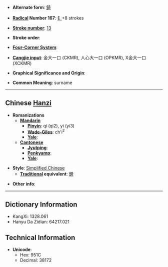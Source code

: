 * '''Alternate form''': [[錡]]

* '''[[Wiktionary:Chinese radical index| Radical]] Number 167''': [[Wiktionary:Chinese radical index 钅|钅]]+8 strokes

* '''[[Wiktionary:Chinese total strokes index|Stroke number]]''': [[Wiktionary:Chinese total strokes index 13|13]]

* '''Stroke order''': 

* '''[[Wiktionary:Chinese four corner index|Four-Corner System]]''': 

* '''[[Wiktionary:Chinese Cangjie index|Cangjie input]]''': 金大一口 (CKMR), 人心大一口 (OPKMR), X金大一口 (XCKMR)

* '''Graphical Significance and Origin''': 

* '''Common Meaning''': surname

----

== Chinese [[Hanzi]] ==

* '''Romanizations'''
** '''[[Mandarin]]'''
*** '''[[Pinyin]]''': qí (qi2), yi (yi3)
*** '''[[Wade-Giles]]''': ch'i<sup>2</sup>
*** '''[[Yale]]''': 
** '''[[Cantonese]]'''
*** '''[[Jyutping]]''':
*** '''[[Penkyamp]]''': 
*** '''[[Yale]]''': 

* '''Style''': [[Simplified Chinese]] 
** '''[[Traditional Chinese|Traditional]] equivalent''': [[錡]]

* '''Other info''':

----

== Dictionary Information ==

* KangXi: 1328.061
* Hanyu Da Zidian: 64217.021

== Technical Information ==

* '''Unicode''':
** Hex: 951C
** Decimal: 38172